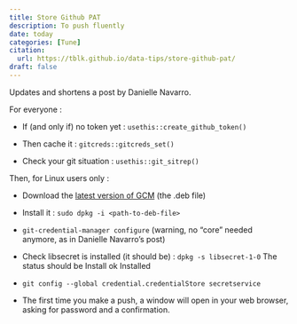 ```yaml
---
title: Store Github PAT
description: To push fluently
date: today
categories: [Tune]
citation: 
  url: https://tblk.github.io/data-tips/store-github-pat/ 
draft: false
---
```


Updates and shortens a post by Danielle Navarro.

For everyone :

-   If (and only if) no token yet : `usethis::create_github_token()`

-   Then cache it : `gitcreds::gitcreds_set()`

-   Check your git situation : `usethis::git_sitrep()`

Then, for Linux users only :

-   Download the [latest version of GCM](https://github.com/git-ecosystem/git-credential-manager/releases/tag/v2.1.2) (the .deb file)

- Install it : `sudo dpkg -i <path-to-deb-file>`

- `git-credential-manager configure` (warning, no "core" needed anymore, as in Danielle Navarro's post)

- Check libsecret is installed (it should be) : `dpkg -s libsecret-1-0` The status should be Install ok Installed

- `git config --global credential.credentialStore secretservice`

- The first time you make a push, a window will open in your web browser, asking for password and a confirmation.
